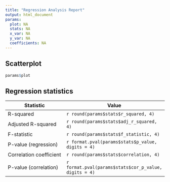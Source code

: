 ```yaml
---
title: "Regression Analysis Report"
output: html_document
params:
  plot: NA
  stats: NA
  x_var: NA
  y_var: NA
  coefficients: NA
---
```


## Scatterplot

```r
params$plot

```

## Regression statistics

| Statistic | Value |
| --- | --- |
| R-squared | `r round(params$stats$r_squared, 4)` |
| Adjusted R-squared| `r round(params$stats$adj_r_squared, 4)` |
| F-statistic | `r round(params$stats$f_statistic, 4)` |
| P-value (regression) | `r format.pval(params$stats$p_value, digits = 4)` |
| Correlation coefficient | `r round(params$stats$correlation, 4)` |
| P-value (correlation) | `r format.pval(params$stats$cor_p_value, digits = 4)` |
